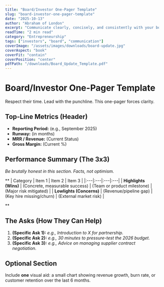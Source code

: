```yaml
---
title: "Board/Investor One-Pager Template"
slug: "board-investor-one-pager-template"
date: "2025-10-13"
author: "Abraham of London"
excerpt: "Communicate clearly, concisely, and consistently with your board and investors."
readTime: "2 min read"
category: "Entrepreneurship"
tags: ["investors", "board", "communication"]
coverImage: "/assets/images/downloads/board-update.jpg"
coverAspect: "book"
coverFit: "contain"
coverPosition: "center"
pdfPath: "/downloads/Board_Update_Template.pdf"
---
```


# Board/Investor One-Pager Template

<PullLine subtle>Respect their time. Lead with the punchline. This one-pager forces clarity.</PullLine>

## Top-Line Metrics (Header)
- **Reporting Period:** (e.g., September 2025)
- **Runway:** (in months)
- **MRR / Revenue:** (Current Status)
- **Gross Margin:** (Current %)

<Rule />

## Performance Summary (The 3x3)
*Be brutally honest in this section. Facts, not optimism.*

**
| Category | Item 1 | Item 2 | Item 3 |
|:---|:---|:---|:---|
| **Highlights (Wins)** | (Concrete, measurable success) | (Team or product milestone) | (Major risk mitigated) |
| **Lowlights (Concerns)** | (Revenue/pipeline gap) | (Key hire missing/churn) | (External market risk) |

**
<Rule />

## The Asks (How They Can Help)
1. **(Specific Ask 1):** *e.g., Introduction to X for partnership.*
2. **(Specific Ask 2):** *e.g., 30 minutes to pressure-test the 2026 budget.*
3. **(Specific Ask 3):** *e.g., Advice on managing supplier contract negotiation.*

<Rule />

## Optional Section
Include **one** visual aid: a small chart showing revenue growth, burn rate, or customer retention over the last 6 months.